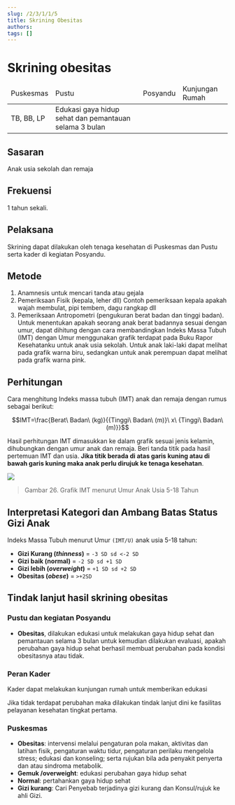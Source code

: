```yaml
---
slug: /2/3/1/1/5
title: Skrining Obesitas
authors: 
tags: []
---
```


# Skrining obesitas

<table>
  <thead>
    <td>Puskesmas</td>
    <td>Pustu</td>
    <td>Posyandu</td>
    <td>Kunjungan Rumah</td>
  </thead>
  <td colSpan={3}>TB, BB, LP</td>
  <td>Edukasi gaya hidup sehat dan pemantauan selama 3 bulan</td>
</table>

## Sasaran
Anak usia sekolah dan remaja 
## Frekuensi
1 tahun sekali.
## Pelaksana 
Skrining dapat dilakukan oleh tenaga kesehatan di Puskesmas dan Pustu serta kader di kegiatan Posyandu.

## Metode
1. Anamnesis untuk mencari tanda atau gejala
2. Pemeriksaan Fisik (kepala, leher dll) Contoh pemeriksaan kepala apakah wajah membulat, pipi tembem, dagu rangkap dll
3. Pemeriksaan Antropometri (pengukuran berat badan dan tinggi badan). Untuk menentukan apakah seorang anak berat badannya sesuai dengan umur, dapat dihitung dengan cara membandingkan Indeks Massa Tubuh (IMT) dengan Umur menggunakan grafik terdapat pada Buku Rapor Kesehatanku untuk anak usia sekolah. Untuk anak laki-laki dapat melihat pada grafik warna biru, sedangkan untuk anak perempuan dapat melihat pada grafik warna pink.

## Perhitungan 
Cara menghitung Indeks massa tubuh (IMT) anak dan remaja dengan rumus sebagai berikut:

```math
IMT=\frac{Berat\ Badan\ (kg)}{{Tinggi\ Badan\ (m)}\ x\ {Tinggi\ Badan\ (m)}}
```

Hasil perhitungan IMT dimasukkan ke dalam grafik sesuai jenis kelamin, dihubungkan dengan umur anak dan remaja. Beri tanda titik pada hasil pertemuan IMT dan usia. **Jika titik berada di atas garis kuning atau di bawah garis kuning maka anak perlu dirujuk ke tenaga kesehatan**.

![](/ilm/image076.jpg)

> Gambar 26. Grafik IMT menurut Umur Anak Usia 5-18 Tahun

## Interpretasi Kategori dan Ambang Batas Status Gizi Anak 

Indeks Massa Tubuh menurut Umur ```(IMT/U)``` anak usia 5-18 tahun:

- **Gizi Kurang (_thinness_)** = ```-3 SD sd <-2 SD```
- **Gizi baik (normal)** = ```-2 SD sd +1 SD```
- **Gizi lebih (_overweight_)** = ```+1 SD sd +2 SD```
- **Obesitas (_obese_)** = ```>+2SD```

## Tindak lanjut hasil skrining obesitas

### Pustu dan kegiatan Posyandu

- **Obesitas**, dilakukan edukasi untuk melakukan gaya hidup sehat dan pemantauan selama 3 bulan untuk kemudian dilakukan evaluasi, apakah perubahan gaya hidup sehat berhasil membuat perubahan pada kondisi obesitasnya atau tidak.

### Peran Kader

Kader dapat melakukan kunjungan rumah untuk memberikan edukasi

Jika tidak terdapat perubahan maka dilakukan tindak lanjut dini ke fasilitas pelayanan kesehatan tingkat pertama.

### Puskesmas

- **Obesitas**: intervensi melalui pengaturan pola makan, aktivitas dan latihan fisik, pengaturan waktu tidur, pengaturan perilaku mengelola stress; edukasi dan konseling; serta rujukan bila ada penyakit penyerta dan atau sindroma metabolik.
- **Gemuk /overweight**: edukasi perubahan gaya hidup sehat
- **Normal**: pertahankan gaya hidup sehat
- **Gizi kurang**: Cari Penyebab terjadinya gizi kurang dan Konsul/rujuk ke ahli Gizi.
